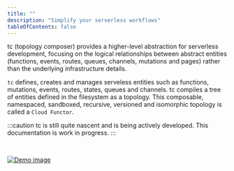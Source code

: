 ```yaml
---
title: ""
description: "Simplify your serverless workflows"
tableOfContents: false
---
```


tc (topology composer) provides a higher-level abstraction for serverless development, focusing on the logical relationships between abstract entities (functions, events, routes, queues, channels, mutations and pages) rather than the underlying infrastructure details.

`tc` defines, creates and manages serveless entities such as functions, mutations, events, routes, states, queues and channels. tc compiles a tree of entities defined in the filesystem as a topology. This composable, namespaced, sandboxed, recursive, versioned and isomorphic topology is called a `Cloud Functor`.

:::caution
tc is still quite nascent and is being actively developed. This documentation is work in progress.
:::

<br/>

[![Demo image]][Demo source]

[Demo image]: ../../assets/peek.gif
[Demo source]: ../../assets/peek.gif
